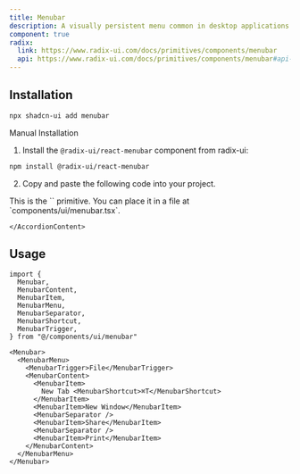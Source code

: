 ```yaml
---
title: Menubar
description: A visually persistent menu common in desktop applications that provides quick access to a consistent set of commands.
component: true
radix:
  link: https://www.radix-ui.com/docs/primitives/components/menubar
  api: https://www.radix-ui.com/docs/primitives/components/menubar#api-reference
---
```


<ComponentExample src="/components/examples/menubar/demo.tsx">
  <MenubarDemo />
</ComponentExample>

## Installation

```bash
npx shadcn-ui add menubar
```

<Accordion type="single" collapsible>
  <AccordionItem value="manual-installation">
    <AccordionTrigger>Manual Installation</AccordionTrigger>
    <AccordionContent>

1. Install the `@radix-ui/react-menubar` component from radix-ui:

```bash
npm install @radix-ui/react-menubar
```

2. Copy and paste the following code into your project.

<ComponentSource src="/components/ui/menubar.tsx" />

<Callout>
  This is the `<Menubar />` primitive. You can place it in a file at
  `components/ui/menubar.tsx`.
</Callout>

    </AccordionContent>

  </AccordionItem>
</Accordion>

## Usage

```tsx
import {
  Menubar,
  MenubarContent,
  MenubarItem,
  MenubarMenu,
  MenubarSeparator,
  MenubarShortcut,
  MenubarTrigger,
} from "@/components/ui/menubar"
```

```tsx
<Menubar>
  <MenubarMenu>
    <MenubarTrigger>File</MenubarTrigger>
    <MenubarContent>
      <MenubarItem>
        New Tab <MenubarShortcut>⌘T</MenubarShortcut>
      </MenubarItem>
      <MenubarItem>New Window</MenubarItem>
      <MenubarSeparator />
      <MenubarItem>Share</MenubarItem>
      <MenubarSeparator />
      <MenubarItem>Print</MenubarItem>
    </MenubarContent>
  </MenubarMenu>
</Menubar>
```

